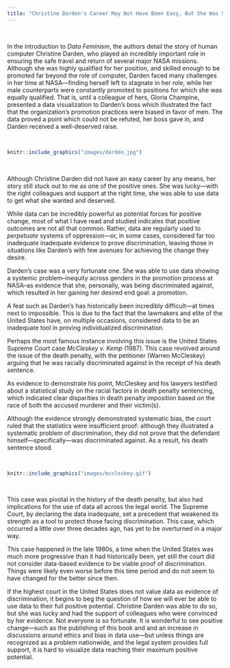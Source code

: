```yaml
---
title: "Christine Darden's Career May Not Have Been Easy, But She Was Still Lucky"
---
```


$~$

In the introduction to *Data Feminism*, the authors detail the story of human computer Christine Darden, who played an incredibly important role in ensuring the safe travel and return of several major NASA missions. Although she was highly qualified for her position, and skilled enough to be promoted far beyond the role of computer, Darden faced many challenges in her time at NASA---finding herself left to stagnate in her role, while her male counterparts were constantly promoted to positions for which she was equally qualified. That is, until a colleague of hers, Gloria Champine, presented a data visualization to Darden's boss which illustrated the fact that the organization's promotion practices were biased in favor of men. The data proved a point which could not be refuted, her boss gave in, and Darden received a well-deserved raise. 

$~$

```r
knitr::include_graphics("images/darden.jpg")
```

$~$

Although Christine Darden did not have an easy career by any means, her story still stuck out to me as one of the positive ones. She was lucky---with the right colleagues and support at the right time, she was able to use data to get what she wanted and deserved. 

While data can be incredibly powerful as potential forces for positive change, most of what I have read and studied indicates that positive outcomes are not all that common. Rather, data are regularly used to *perpetuate* systems of oppression---or, in some cases, considered far too inadequate inadequate evidence to prove discrimination, leaving those in situations like Darden's with few avenues for achieving the change they desire.

Darden's case was a very fortunate one. She was able to use data showing a systemic problem--inequity across genders in the promotion process at NASA--as evidence that she, personally, was being discriminated against, which resulted in her gaining her desired end goal: a promotion. 

A feat such as Darden's has historically been incredibly difficult---at times next to impossible. This is due to the fact that the lawmakers and elite of the United States have, on multiple occasions, considered data to be an inadequate tool in proving individualized discrimination.

Perhaps the most famous instance involving this issue is the United States Supreme Court case  *McCleskey v. Kemp* (1987). This case revolved around the issue of the death penalty, with the petitioner (Warren McCleskey) arguing that he was racially discriminated against in the receipt of his death sentence. 

As evidence to demonstrate his point, McCleskey and his lawyers testified about a statistical study on the racial factors in death penalty sentencing, which indicated clear disparities in death penalty imposition based on the race of both the accused murderer and their victim(s).

Although the evidence strongly demonstrated systematic bias, the court ruled that the statistics were insufficient proof: although they illustrated a systematic problem of discrimination, they did not prove that the defendant himself---specifically---was discriminated against. As a result, his death sentence stood.

$~$

```r
knitr::include_graphics("images/mccleskey.gif")
```
$~$

This case was pivotal in the history of the death penalty, but also had implications for the use of data all across the legal world. The Supreme Court, by declaring the data inadequate, set a precedent that weakened its strength as a tool to protect those facing discrimination. This case, which occurred a little over three decades ago, has yet to be overturned in a major way.

This case happened in the late 1980s, a time when the United States was much more progressive than it had historically been, yet still the court did not consider data-based evidence to be viable proof of discrimination. Things were likely even worse before this time period and do not seem to have changed for the better since then.


If the highest court in the United States does not value data as evidence of discrimination, it begins to beg the question of how we will ever be able to use data to their full positive potential. Christine Darden was able to do so, but she was lucky and had the support of colleagues who were convinced by her evidence. Not everyone is so fortunate. It is wonderful to see positive change---such as the publishing of this book and and an increase in discussions around ethics and bias in data use---but unless things are recognized as a problem nationwide, and the legal system provides full support, it is hard to visualize data reaching their maximum positive potential.
